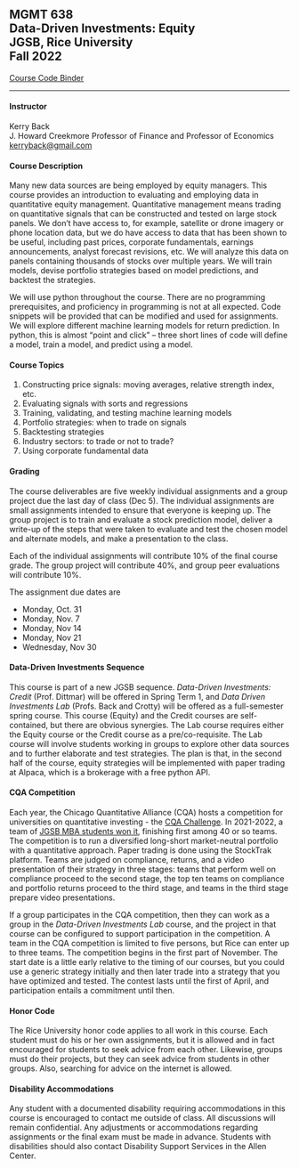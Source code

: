 ## MGMT 638<br>Data-Driven Investments: Equity<br>JGSB, Rice University<br>Fall 2022

[Course Code Binder](https://mybinder.org/v2/gh/kerryback/2022-638-binder.git/HEAD)

<hr>

#### Instructor

Kerry Back<br>
J. Howard Creekmore Professor of Finance and Professor of Economics<br>
<a href="mailto:kerryback@gmail.com">kerryback@gmail.com</a>

   
#### Course Description   

Many new data sources are being employed by equity managers.  This course provides an introduction to evaluating and employing data in quantitative equity management.  Quantitative management means trading on quantitative signals that can be constructed and tested on large stock panels.  We don't have access to, for example, satellite or drone imagery or phone location data, but we do have access to data that has been shown to be useful, including past prices, corporate fundamentals, earnings announcements, analyst forecast revisions, etc.  We will analyze this data on panels containing thousands of stocks over multiple years.  We will train models, devise portfolio strategies based on model predictions, and backtest the strategies.

We will use python throughout the course.  There are no programming prerequisites, and proficiency in programming is not at all expected.  Code snippets will be provided that can be modified and used for assignments.  We will explore different machine learning models for return prediction.  In python, this is almost "point and click" -- three short lines of code will define a model, train a model, and predict using a model.


#### Course Topics

1. Constructing price signals: moving averages, relative strength index, etc.
2. Evaluating signals with sorts and regressions
3. Training, validating, and testing machine learning models
4. Portfolio strategies: when to trade on signals
5. Backtesting strategies
6. Industry sectors: to trade or not to trade?
7. Using corporate fundamental data


#### Grading

The course deliverables are five weekly individual assignments and a group project due the last day of class (Dec 5).  The individual assignments are small assignments intended to ensure that everyone is keeping up.  The group project is to train and evaluate a stock prediction model, deliver a write-up of the steps that were taken to evaluate and test the chosen model and alternate models, and make a presentation to the class.

Each of the individual assignments will contribute 10% of the final course grade.  The group project will contribute 40%, and group peer evaluations will contribute 10%.

The assignment due dates are

- Monday, Oct. 31
- Monday, Nov. 7
- Monday, Nov 14
- Monday, Nov 21
- Wednesday, Nov 30


#### Data-Driven Investments Sequence

This course is part of a new JGSB sequence.  *Data-Driven Investments: Credit* (Prof. Dittmar) will be offered in Spring Term 1, and *Data Driven Investments Lab* (Profs. Back and Crotty) will be offered as a full-semester spring course.  This course (Equity) and the Credit courses are self-contained, but there are obvious synergies.  The Lab course requires
either the Equity course or the Credit course as a pre/co-requisite.  The Lab course will involve students working in groups to explore other data sources and to further elaborate and test strategies.  The plan is that, in the second half of the course, equity strategies will be implemented with paper trading at Alpaca, which is a brokerage with a free python API.

#### CQA Competition

Each year, the Chicago Quantitative Alliance (CQA) hosts a competition for universities on quantitative investing - the [CQA Challenge](https://www.cqa.org/investment_challenge).  In 2021-2022, a team of [JGSB MBA students won it](https://www.cqa.org/past_challenges), finishing first among 40 or so teams.  The competition is to run a diversified long-short market-neutral portfolio with a quantitative approach.  Paper trading is done using the StockTrak platform.  Teams are judged on compliance, returns, and a video presentation of their strategy in three stages: teams that perform well on compliance proceed to the second stage, the top ten teams on compliance and portfolio returns proceed to the third stage, and teams in the third stage prepare video presentations.  

If a group participates in the CQA competition, then they can work as a group in the *Data-Driven Investments Lab* course, and the project in that course can be configured to support participation in the competition.  A team in the CQA competition is limited to five persons, but Rice can enter up to three teams.  The competition begins in the first part of November.  The start date is a little early relative to the timing of our courses, but you could use a generic strategy initially and then later trade into a strategy that you have optimized and tested.  The contest lasts until the first of April, and participation entails a commitment until then.  


#### Honor Code

The Rice University honor code applies to all work in this course.  Each student must do his or her own assignments, but it is allowed and in fact encouraged for students to seek advice from each other.  Likewise, groups must do their projects, but they can seek advice from students in other groups.  Also, searching for advice on the internet is allowed.


#### Disability Accommodations

Any student with a documented disability requiring accommodations in this course is encouraged to
contact me outside of class. All discussions will remain confidential. Any adjustments or accommodations
regarding assignments or the final exam must be made in advance. Students with disabilities
should also contact Disability Support Services in the Allen Center.



